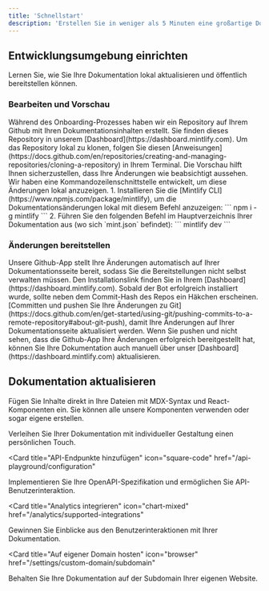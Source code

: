 ```yaml
---
title: 'Schnellstart'
description: 'Erstellen Sie in weniger als 5 Minuten eine großartige Dokumentation'
---
```


## Entwicklungsumgebung einrichten

Lernen Sie, wie Sie Ihre Dokumentation lokal aktualisieren und öffentlich bereitstellen können.

### Bearbeiten und Vorschau

<AccordionGroup>
  <Accordion icon="github" title="Klonen Sie Ihre Dokumentation lokal">
    Während des Onboarding-Prozesses haben wir ein Repository auf Ihrem Github mit
    Ihren Dokumentationsinhalten erstellt. Sie finden dieses Repository in unserem
    [Dashboard](https://dashboard.mintlify.com). Um das Repository
    lokal zu klonen, folgen Sie diesen
    [Anweisungen](https://docs.github.com/en/repositories/creating-and-managing-repositories/cloning-a-repository)
    in Ihrem Terminal.
  </Accordion>
  <Accordion icon="rectangle-terminal" title="Vorschau der Änderungen">
    Die Vorschau hilft Ihnen sicherzustellen, dass Ihre Änderungen wie beabsichtigt aussehen. Wir haben eine
    Kommandozeilenschnittstelle entwickelt, um diese Änderungen lokal anzuzeigen. 1. Installieren Sie die
    [Mintlify CLI](https://www.npmjs.com/package/mintlify), um die
    Dokumentationsänderungen lokal mit diesem Befehl anzuzeigen: ``` npm i -g mintlify ```
    2. Führen Sie den folgenden Befehl im Hauptverzeichnis Ihrer Dokumentation aus (wo sich
    `mint.json` befindet): ``` mintlify dev ```
  </Accordion>
</AccordionGroup>

### Änderungen bereitstellen

<AccordionGroup>

<Accordion icon="message-bot" title="Installieren Sie unsere Github-App">
  Unsere Github-App stellt Ihre Änderungen automatisch auf Ihrer Dokumentationsseite bereit, sodass
  Sie die Bereitstellungen nicht selbst verwalten müssen. Den Installationslink finden Sie in
  Ihrem [Dashboard](https://dashboard.mintlify.com). Sobald der Bot erfolgreich
  installiert wurde, sollte neben dem Commit-Hash des Repos ein Häkchen
  erscheinen.
</Accordion>
<Accordion icon="rocket" title="Pushen Sie Ihre Änderungen">
  [Committen und pushen Sie Ihre Änderungen zu
  Git](https://docs.github.com/en/get-started/using-git/pushing-commits-to-a-remote-repository#about-git-push),
  damit Ihre Änderungen auf Ihrer Dokumentationsseite aktualisiert werden. Wenn Sie pushen und nicht sehen,
  dass die Github-App Ihre Änderungen erfolgreich bereitgestellt hat, können Sie Ihre
  Dokumentation auch manuell über unser [Dashboard](https://dashboard.mintlify.com) aktualisieren.
</Accordion>

</AccordionGroup>

## Dokumentation aktualisieren

Fügen Sie Inhalte direkt in Ihre Dateien mit MDX-Syntax und React-Komponenten ein. Sie können alle unsere Komponenten verwenden oder sogar eigene erstellen.

<CardGroup>

<Card title="Dokumentation gestalten" icon="paintbrush" href="/settings/global">
  Verleihen Sie Ihrer Dokumentation mit individueller Gestaltung einen persönlichen Touch.
</Card>

<Card
  title="API-Endpunkte hinzufügen"
  icon="square-code"
  href="/api-playground/configuration"
>
  Implementieren Sie Ihre OpenAPI-Spezifikation und ermöglichen Sie API-Benutzerinteraktion.
</Card>

<Card
  title="Analytics integrieren"
  icon="chart-mixed"
  href="/analytics/supported-integrations"
>
  Gewinnen Sie Einblicke aus den Benutzerinteraktionen mit Ihrer Dokumentation.
</Card>

<Card
  title="Auf eigener Domain hosten"
  icon="browser"
  href="/settings/custom-domain/subdomain"
>
  Behalten Sie Ihre Dokumentation auf der Subdomain Ihrer eigenen Website.
</Card>

</CardGroup>